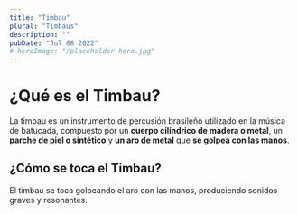 ```yaml
---
title: "Timbau"
plural: "Timbaus"
description: ""
pubDate: "Jul 08 2022"
# heroImage: "/placeholder-hero.jpg"
---
```


# ¿Qué es el Timbau?

La timbau es un instrumento de percusión brasileño utilizado en la música de batucada, compuesto por un **cuerpo cilíndrico de madera o metal**, 
un **parche de piel o sintético** y **un aro de metal** que **se golpea con las manos**.

## ¿Cómo se toca el Timbau?

El timbau se toca golpeando el aro con las manos, produciendo sonidos graves y resonantes.